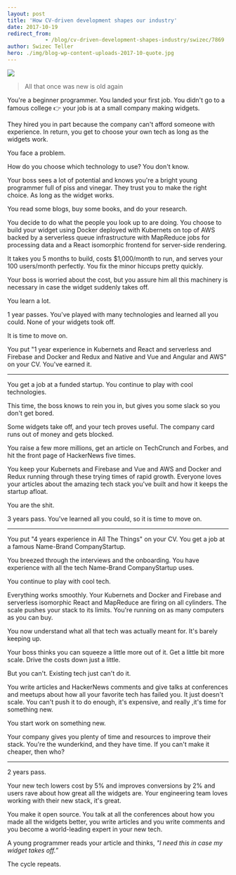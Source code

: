 ```yaml
---
layout: post
title: 'How CV-driven development shapes our industry'
date: 2017-10-19
redirect_from: 
            - /blog/cv-driven-development-shapes-industry/swizec/7869
author: Swizec Teller
hero: ./img/blog-wp-content-uploads-2017-10-quote.jpg
---
```

![](./img/blog-wp-content-uploads-2017-10-quote.jpg)



> All that once was new is old again



You're a beginner programmer. You landed your first job. You didn't go to a famous college 👉 your job is at a small company making widgets.



They hired you in part because the company can't afford someone with experience. In return, you get to choose your own tech as long as the widgets work.



You face a problem.



How do you choose which technology to use? You don't know.



Your boss sees a lot of potential and knows you're a bright young programmer full of piss and vinegar. They trust you to make the right choice. As long as the widget works.



You read some blogs, buy some books, and do your research.



You decide to do what the people you look up to are doing. You choose to build your widget using Docker deployed with Kubernets on top of AWS backed by a serverless queue infrastructure with MapReduce jobs for processing data and a React isomorphic frontend for server-side rendering.



It takes you 5 months to build, costs $1,000/month to run, and serves your 100 users/month perfectly. You fix the minor hiccups pretty quickly.



Your boss is worried about the cost, but you assure him all this machinery is necessary in case the widget suddenly takes off.



You learn a lot.



1 year passes. You've played with many technologies and learned all you could. None of your widgets took off.



It is time to move on.



You put "1 year experience in Kubernets and React and serverless and Firebase and Docker and Redux and Native and Vue and Angular and AWS" on your CV. You've earned it.



* * *



You get a job at a funded startup. You continue to play with cool technologies.



This time, the boss knows to rein you in, but gives you some slack so you don't get bored.



Some widgets take off, and your tech proves useful. The company card runs out of money and gets blocked.



You raise a few more millions, get an article on TechCrunch and Forbes, and hit the front page of HackerNews five times.



You keep your Kubernets and Firebase and Vue and AWS and Docker and Redux running through these trying times of rapid growth. Everyone loves your articles about the amazing tech stack you've built and how it keeps the startup afloat.



You are the shit.



3 years pass. You've learned all you could, so it is time to move on.



* * *



You put "4 years experience in All The Things" on your CV. You get a job at a famous Name-Brand CompanyStartup.



You breezed through the interviews and the onboarding. You have experience with all the tech Name-Brand CompanyStartup uses.



You continue to play with cool tech.



Everything works smoothly. Your Kubernets and Docker and Firebase and serverless isomorphic React and MapReduce are firing on all cylinders. The scale pushes your stack to its limits. You're running on as many computers as you can buy.



You now understand what all that tech was actually meant for. It's barely keeping up.



Your boss thinks you can squeeze a little more out of it. Get a little bit more scale. Drive the costs down just a little.



But you can't. Existing tech just can't do it.



You write articles and HackerNews comments and give talks at conferences and meetups about how all your favorite tech has failed you. It just doesn't scale. You can't push it to do enough, it's expensive, and really ,it's time for something new.



You start work on something new.



Your company gives you plenty of time and resources to improve their stack. You're the wunderkind, and they have time. If you can't make it cheaper, then who?



* * *



2 years pass.



Your new tech lowers cost by 5% and improves conversions by 2% and users rave about how great all the widgets are. Your engineering team loves working with their new stack, it's great.



You make it open source. You talk at all the conferences about how you made all the widgets better, you write articles and you write comments and you become a world-leading expert in your new tech.



A young programmer reads your article and thinks, _"I need this in case my widget takes off.”_



The cycle repeats.